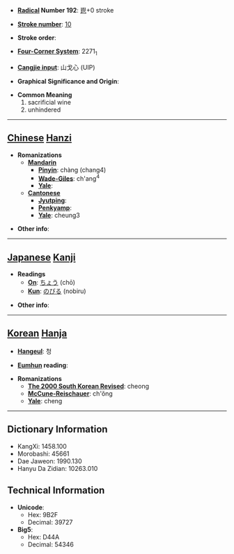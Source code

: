 * '''[[Wiktionary:Chinese radical index| Radical]] Number 192''': [[Wiktionary:Chinese radical index 鬯|鬯]]+0 stroke

* '''[[Wiktionary:Chinese total strokes index|Stroke number]]''': [[Wiktionary:Chinese total strokes index 10|10]]

* '''Stroke order''': 

* '''[[Wiktionary:Chinese four corner index|Four-Corner System]]''': 2271<sub>1</sub>

* '''[[Wiktionary:Chinese Cangjie index|Cangjie input]]''': 山戈心 (UIP)

* '''Graphical Significance and Origin''': 

* '''Common Meaning'''
*#sacrificial wine
*# unhindered


----

== [[Chinese]] [[Hanzi]] ==

* '''Romanizations'''
** '''[[Mandarin]]'''
*** '''[[Pinyin]]''': chàng (chang4)
*** '''[[Wade-Giles]]''': ch'ang<sup>4</sup>
*** '''[[Yale]]''': 
** '''[[Cantonese]]'''
*** '''[[Jyutping]]''':
*** '''[[Penkyamp]]''': 
*** '''[[Yale]]''': cheung3

* '''Other info''': 

----

== [[Japanese]] [[Kanji]] ==

* '''Readings'''
** '''[[On]]''': [[ちょう]] (chō)
** '''[[Kun]]''': [[のびる]] (nobiru)

* '''Other info''':  

----

== [[Korean]] [[Hanja]] ==

* '''[[Hangeul]]''': 청

* '''[[Eumhun]] reading''': 

* '''Romanizations'''
** '''[[The 2000 South Korean Revised Romanization|The 2000 South Korean Revised]]''': cheong
** '''[[McCune-Reischauer]]''': ch'ŏng
** '''[[Yale]]''': cheng

----

== Dictionary Information ==

* KangXi: 1458.100
* Morobashi: 45661
* Dae Jaweon: 1990.130
* Hanyu Da Zidian: 10263.010

== Technical Information ==

* '''Unicode''':
** Hex: 9B2F
** Decimal: 39727
* '''Big5''':
** Hex: D44A
** Decimal: 54346